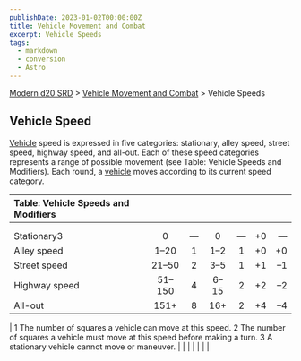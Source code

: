 ```yaml
---
publishDate: 2023-01-02T00:00:00Z
title: Vehicle Movement and Combat
excerpt: Vehicle Speeds
tags:
  - markdown
  - conversion
  - Astro
---
```


[Modern d20 SRD](/#modernD20) > [Vehicle Movement and Combat](modern-d20-srd-vehicle-movement-and-combat-index) > Vehicle Speeds

## Vehicle Speed

[Vehicle](modern-d20-srd-equipment-equipment-vehicles) speed is expressed in five categories: stationary, alley speed, street speed, highway speed, and all-out. Each of these speed categories represents a range of possible movement (see Table: Vehicle Speeds and Modifiers). Each round, a [vehicle](modern-d20-srd-equipment-equipment-vehicles) moves according to its current speed category.

| Table: Vehicle Speeds and Modifiers |       |     |     |     |     |     |
| :---------------------------------- | :---: | :-: | :-: | :-: | :-: | --: |
|                                     |       |     |     |     |     |     |
|                                     |       |     |     |     |     |     |
| Stationary3                         |   0   |  —   |  0  |  —   | +0  |    — |
| Alley speed                         |  1–20  |  1  | 1–2  |  1  | +0  |  +0 |
| Street speed                        | 21–50  |  2  | 3–5  |  1  | +1  |   –1 |
| Highway speed                       | 51–150 |  4  | 6–15 |  2  | +2  |   –2 |
| All-out                             | 151+  |  8  | 16+ |  2  | +4  |   –4 |

| 1 The number of squares a vehicle can move at this speed.
2 The number of squares a vehicle must move at this speed before making a turn.
3 A stationary vehicle cannot move or maneuver. | | | | | | |
